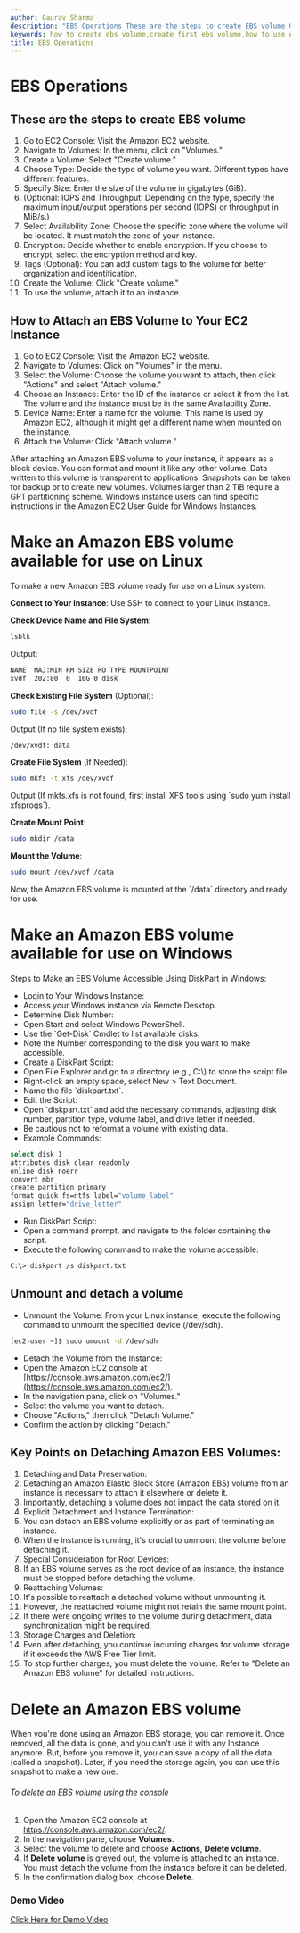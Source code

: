 ```yaml
---
author: Gaurav Sharma
description: "EBS Operations These are the steps to create EBS volume Go to EC2 Console: Visit the Amazon EC2 website. Navigate to"
keywords: how to create ebs volume,create first ebs volume,how to use ebs volume with linux machine,how to use ebs volume with windows machine,ebs step by step tutorials,ebs tutorials,ebs by gaurav sharma,aws tutorial ,aws in simple language ,aws step by step tutorials
title: EBS Operations
---
```


# EBS Operations

## These are the steps to create EBS volume

1.  Go to EC2 Console: Visit the Amazon EC2 website.
2.  Navigate to Volumes: In the menu, click on \"Volumes.\"
3.  Create a Volume: Select \"Create volume.\"
4.  Choose Type: Decide the type of volume you want. Different types have different features.
5.  Specify Size: Enter the size of the volume in gigabytes (GiB).
6.  (Optional: IOPS and Throughput: Depending on the type, specify the maximum input/output operations per second (IOPS) or throughput in MiB/s.)
7.  Select Availability Zone: Choose the specific zone where the volume will be located. It must match the zone of your instance.
8.  Encryption: Decide whether to enable encryption. If you choose to encrypt, select the encryption method and key.
9.  Tags (Optional): You can add custom tags to the volume for better organization and identification.
10. Create the Volume: Click \"Create volume.\"
11. To use the volume, attach it to an instance.

## How to Attach an EBS Volume to Your EC2 Instance

1.  Go to EC2 Console: Visit the Amazon EC2 website.
2.  Navigate to Volumes: Click on \"Volumes\" in the menu.
3.  Select the Volume: Choose the volume you want to attach, then click \"Actions\" and select \"Attach volume.\"
4.  Choose an Instance: Enter the ID of the instance or select it from the list. The volume and the instance must be in the same Availability Zone.
5.  Device Name: Enter a name for the volume. This name is used by Amazon EC2, although it might get a different name when mounted on the instance.
6.  Attach the Volume: Click \"Attach volume.\"

After attaching an Amazon EBS volume to your instance, it appears as a block device. You can format and mount it like any other volume. Data written to this volume is transparent to applications. Snapshots can be taken for backup or to create new volumes. Volumes larger than 2 TiB require a GPT partitioning scheme. Windows instance users can find specific instructions in the Amazon EC2 User Guide for Windows Instances.

# Make an Amazon EBS volume available for use on Linux

To make a new Amazon EBS volume ready for use on a Linux system:

**Connect to Your Instance**: Use SSH to connect to your Linux instance.

**Check Device Name and File System**:

```bash
lsblk
```

Output:

```bash
NAME  MAJ:MIN RM SIZE RO TYPE MOUNTPOINT
xvdf  202:80  0  10G 0 disk
```

**Check Existing File System** (Optional):

```bash
sudo file -s /dev/xvdf
```

Output (If no file system exists):

```bash
/dev/xvdf: data
```

**Create File System** (If Needed):

```bash
sudo mkfs -t xfs /dev/xvdf
```

Output (If mkfs.xfs is not found, first install XFS tools using \`sudo
yum install xfsprogs\`).

**Create Mount Point**:

```bash
sudo mkdir /data
```

**Mount the Volume**:

```bash
sudo mount /dev/xvdf /data
```

Now, the Amazon EBS volume is mounted at the \`/data\` directory and
ready for use.

# Make an Amazon EBS volume available for use on Windows

Steps to Make an EBS Volume Accessible Using DiskPart in Windows:

- Login to Your Windows Instance:
- Access your Windows instance via Remote Desktop.
- Determine Disk Number:
- Open Start and select Windows PowerShell.
- Use the \`Get-Disk\` Cmdlet to list available disks.
- Note the Number corresponding to the disk you want to make accessible.
- Create a DiskPart Script:
- Open File Explorer and go to a directory (e.g., C:\\) to store the script file.
- Right-click an empty space, select New \> Text Document.
- Name the file \`diskpart.txt\`.
- Edit the Script:
- Open \`diskpart.txt\` and add the necessary commands, adjusting disk number, partition type, volume label, and drive letter if needed.
- Be cautious not to reformat a volume with existing data.
- Example Commands:

```bash
select disk 1 
attributes disk clear readonly 
online disk noerr
convert mbr 
create partition primary 
format quick fs=ntfs label="volume_label" 
assign letter="drive_letter"
```

- Run DiskPart Script:
- Open a command prompt, and navigate to the folder containing the
  script.
- Execute the following command to make the volume accessible:

```bash
C:\> diskpart /s diskpart.txt
```

## Unmount and detach a volume

- Unmount the Volume: From your Linux instance, execute the following command to unmount the specified device (/dev/sdh).

```bash
[ec2-user ~]$ sudo umount -d /dev/sdh
```

- Detach the Volume from the Instance:
- Open the Amazon EC2 console at [https://console.aws.amazon.com/ec2/](https://console.aws.amazon.com/ec2/).
- In the navigation pane, click on \"Volumes.\"
- Select the volume you want to detach.
- Choose \"Actions,\" then click \"Detach Volume.\"
- Confirm the action by clicking \"Detach.\"

## Key Points on Detaching Amazon EBS Volumes:

1.  Detaching and Data Preservation:
2.  Detaching an Amazon Elastic Block Store (Amazon EBS) volume from an instance is necessary to attach it elsewhere or delete it.
3.  Importantly, detaching a volume does not impact the data stored on it.
4.  Explicit Detachment and Instance Termination:
5.  You can detach an EBS volume explicitly or as part of terminating an instance.
6.  When the instance is running, it\'s crucial to unmount the volume before detaching it.
7.  Special Consideration for Root Devices:
8.  If an EBS volume serves as the root device of an instance, the instance must be stopped before detaching the volume.
9.  Reattaching Volumes:
10. It\'s possible to reattach a detached volume without unmounting it.
11. However, the reattached volume might not retain the same mount point.
12. If there were ongoing writes to the volume during detachment, data synchronization might be required.
13. Storage Charges and Deletion:
14. Even after detaching, you continue incurring charges for volume storage if it exceeds the AWS Free Tier limit.
15. To stop further charges, you must delete the volume. Refer to \"Delete an Amazon EBS volume\" for detailed instructions.

# Delete an Amazon EBS volume

When you\'re done using an Amazon EBS storage, you can remove it. Once removed, all the data is gone, and you can\'t use it with any Instance anymore. But, before you remove it, you can save a copy of all the data (called a snapshot). Later, if you need the storage again, you can use this snapshot to make a new one.

###### To delete an EBS volume using the console

1.  Open the Amazon EC2 console at https://console.aws.amazon.com/ec2/.
2.  In the navigation pane, choose **Volumes**.
3.  Select the volume to delete and choose **Actions**, **Delete volume**.
4.  If **Delete volume** is greyed out, the volume is attached to an instance. You must detach the volume from the instance before it can be deleted.
5.  In the confirmation dialog box, choose **Delete**.

### Demo Video

[Click Here for Demo Video](https://www.youtube.com/watch?v=1eUU1SybgQg)
